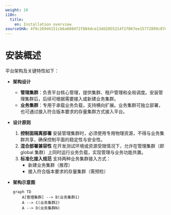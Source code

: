 ```yaml
---
weight: 10
i18n:
  title:
    en: Installation overview
sourceSHA: 4f9c269d4151cb6a6084f2f884dce13dd2855214f2f067ee15772899c07d697c
---
```


# 安装概述

平台架构及关键特性如下：

- **架构设计**

  - **管理集群**：负责平台核心管理，提供集群、租户管理和全局调度。安装管理集群后，后续可根据需要接入或新建业务集群。
  - **业务集群**：专用于承载业务负载，支持横向扩展。业务集群可独立部署，也可通过接入符合版本要求的存量集群方式接入平台。

- **设计原则**

  1. **控制面隔离部署**
     安装管理集群时，必须使用专用物理资源，不得与业务集群共享，确保控制平面的稳定性与安全性。
  2. **混合部署兼容性**
     在开发测试环境或资源受限情况下，允许在管理集群（即 global 集群）上同时运行业务负载，实现管理与业务功能共置。
  3. **标准化接入规范**
     支持两种业务集群接入方式：
     - 新建业务集群（推荐）
     - 接入符合版本要求的存量集群（需预检）

- **架构示意图**

  ```mermaid
  graph TD
      A[管理集群] --> B(业务集群1)
      A --> C(业务集群2)
      A --> D(业务集群N)
  ```
